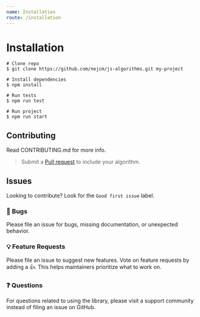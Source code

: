 ```yaml
---
name: Installation
route: /installation
---
```



# Installation

```shell
# Clone repo
$ git clone https://github.com/nejcm/js-algorithms.git my-project

# Install dependencies
$ npm install

# Run tests
$ npm run test

# Run project
$ npm run start
```

## Contributing

Read CONTRIBUTING.md for more info.

> Submit a <a href="https://github.com/nejcm/js-algorithms/pulls">Pull
> request</a> to include your algorithm.

## Issues

Looking to contribute? Look for the `Good first issue` label.

### 🐛 Bugs

Please file an issue for bugs, missing documentation, or unexpected behavior.

### 💡 Feature Requests

Please file an issue to suggest new features. Vote on feature requests by adding
a 👍. This helps maintainers prioritize what to work on.

### ❓ Questions

For questions related to using the library, please visit a support community
instead of filing an issue on GitHub.

